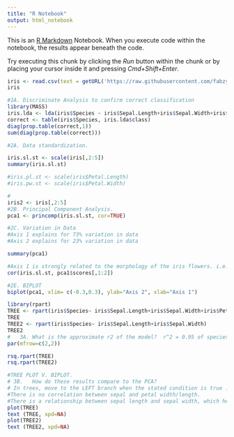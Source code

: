 ```yaml
---
title: "R Notebook"
output: html_notebook
---
```


This is an [R Markdown](http://rmarkdown.rstudio.com) Notebook. When you execute code within the notebook, the results appear beneath the code. 

Try executing this chunk by clicking the *Run* button within the chunk or by placing your cursor inside it and pressing *Cmd+Shift+Enter*. 

```r
iris <- read.csv(text = getURL('https://raw.githubusercontent.com/fabzy4L/DATA_ANALYTICS/main/BIOSTATISTICS_COURSE_PROJECTS/iris.csv'))
iris
```


```r
#1A. Discriminate Analysis to confirm correct classification
library(MASS)
iris.lda <- lda(iris$Species ~ iris$Sepal.Length+iris$Sepal.Width+iris$Petal.Length+iris$Petal.Width, CV=TRUE)
correct <- table(iris$Species, iris.lda$class)
diag(prop.table(correct,1))
sum(diag(prop.table(correct)))
```
```r
#2A. Data standardization.

iris.sl.st <- scale(iris[,2:5])
summary(iris.sl.st)

#iris.pl.st <- scale(iris$Petal.Length)
#iris.pw.st <- scale(iris$Petal.Width)

#
iris2 <- iris[,2:5]
#2B. Principal Component Analysis.
pca1 <- princomp(iris.sl.st, cor=TRUE)
```
```r
#2C. Variation in Data
#Axis 1 explains for 73% variation in data
#Axis 2 explains for 23% variation in data

summary(pca1)
```
```r
#Axis 1 is strongly related to the morphology of the iris flowers. i.e. Sepal length is has a strong positive correlation, Sepal Width has a moderate negative correlation, Petal length and Width have a very strong positive correlation.
cor(iris.sl.st, pca1$scores[,1:2])
```
```r
#2E. BIPLOT
biplot(pca1, xlim= c(-0.3,0.3), ylab="Axis 2", xlab="Axis 1")


```
```r
library(rpart)
TREE <- rpart(iris$Species~ iris$Sepal.Length+iris$Sepal.Width+iris$Petal.Length+iris$Petal.Width)
TREE
TREE2 <- rpart(iris$Species~ iris$Sepal.Length+iris$Sepal.Width)
TREE2
#	3A. What is the approximate r2 of the model?  r^2 = 0.95 of species variation are explained by axis 1 and 2.  
par(mfrow=c(2,2))

rsq.rpart(TREE)
rsq.rpart(TREE2)
```


```r
#TREE PLOT V. BIPLOT. 
# 3B.	How do these results compare to the PCA?
# In trees, move to the LEFT branch when the stated condition is true : Setosa has a smaller petal length in comparison to vesicolor and virginica. Versicolor is smaller in petal width than virginica. 
#There is no correlation between sepal and petal width/length.
#There is a relationship between sepal length and sepal width, which helps categorize setosa and versicolor, however virginica has as criteria a petal length > 2.45, and petal width > 1.75. 
plot(TREE)
text (TREE, xpd=NA)
plot(TREE2)
text (TREE2, xpd=NA)
```

